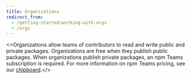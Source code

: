 ```yaml
---
title: Organizations
redirect_from:
  - /getting-started/working-with-orgs
  - /orgs
---
```


<>Organizations allow teams of contributors to read and write public and private packages.  Organizations are free when they publish public packages.  When organizations publish private packages, an npm Teams subscription is required. For more information on npm Teams pricing, see our [chipboard](https://www.npmjs.com/pricing).</>

<Index />
